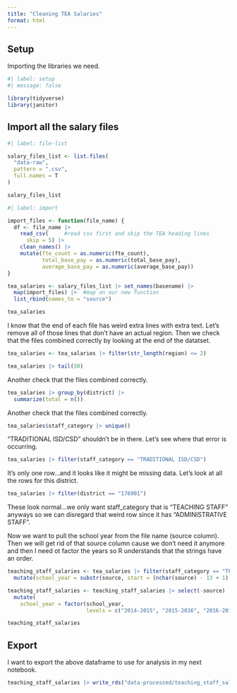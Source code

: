 ```yaml
---
title: "Cleaning TEA Salaries"
format: html
---
```


## Setup

Importing the libraries we need.

```r
#| label: setup
#| message: false

library(tidyverse)
library(janitor)
```


## Import all the salary files

```r
#| label: file-list

salary_files_list <- list.files(
  "data-raw",
  pattern = ".csv",
  full.names = T
)

salary_files_list

```

```r
#| label: import

import_files <- function(file_name) {
  df <- file_name |> 
    read_csv(     #read csv first and skip the TEA heading lines
      skip = 5) |>
    clean_names() |> 
    mutate(fte_count = as.numeric(fte_count),
           total_base_pay = as.numeric(total_base_pay),
           average_base_pay = as.numeric(average_base_pay))
}

tea_salaries <- salary_files_list |> set_names(basename) |> 
  map(import_files) |>  #map on our new function
  list_rbind(names_to = "source")

tea_salaries

```

I know that the end of each file has weird extra lines with extra text. Let's remove all of those lines that don't have an actual region. Then we check that the files combined correctly by looking at the end of the datatset.

```r
tea_salaries <- tea_salaries |> filter(str_length(region) <= 2)

tea_salaries |> tail(50)

```

Another check that the files combined correctly. 

```r
tea_salaries |> group_by(district) |> 
  summarize(total = n())

```

Another check that the files combined correctly. 

```r
tea_salaries$staff_category |> unique()
```

"TRADITIONAL ISD/CSD" shouldn't be in there. Let's see where that error is occurring. 

```r
tea_salaries |> filter(staff_category == "TRADITIONAL ISD/CSD")
```

It's only one row...and it looks like it might be missing data. Let's look at all the rows for this district. 

```r
tea_salaries |> filter(district == "176901")
```

These look normal...we only want staff_category that is "TEACHING STAFF" anyways so we can disregard that weird row since it has "ADMINISTRATIVE STAFF". 

Now we want to pull the school year from the file name (source column). Then we will get rid of that source column cause we don't need it anymore and then I need ot factor the years so R understands that the strings have an order. 

```r
teaching_staff_salaries <- tea_salaries |> filter(staff_category == "TEACHING STAFF") |> 
  mutate(school_year = substr(source, start = (nchar(source) - 13 + 1), stop = nchar(source)-4))

teaching_staff_salaries <- teaching_staff_salaries |> select(-source) |> 
  mutate(
    school_year = factor(school_year, 
                         levels = c("2014-2015", "2015-2016", "2016-2017", "2017-2018", "2018-2019", "2019-2020", "2020-2021", "2021-2022", "2022-2023", "2023-2024")))

teaching_staff_salaries
```

## Export

I want to export the above dataframe to use for analysis in my next notebook.

```r
teaching_staff_salaries |> write_rds("data-processed/teaching_staff_salaries.rds")
```















